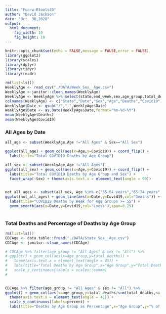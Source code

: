 ```yaml
---
title: "Fun-w-Rtools40"
author: "David Jackson"
date: "Oct. 30,2020"
output: 
  html_document: 
    fig_width: 10
    fig_height: 10
---
```


```r
knitr::opts_chunk$set(echo = FALSE,message = FALSE,error = FALSE)
library(ggplot2)
library(scales)
library(dplyr)
library(tidyr)
library(readr)

```
```r
rm(list=ls())
WeeklyAge <- read_csv("./DATA/Week_Sex__Age.csv")
WeeklyAge <-janitor::clean_names(WeeklyAge)
WeeklyAge <- WeeklyAge %>% select(state,end_week,sex,age_group,total_deaths,covid_19_deaths)
colnames(WeeklyAge) <- c("State","Date","Sex","Age","Deaths","Covid19")
WeeklyAge$Date <- gsub("/","-",WeeklyAge$Date)
WeeklyAge$Date <- as.Date(WeeklyAge$Date,format="%m-%d-%Y")
mean(WeeklyAge$Deaths)
mean(WeeklyAge$Covid19)
```

###  All Ages by Date

```r
all_age <- subset(WeeklyAge,Age !="All Ages" & Sex=="All Sex")

```
```r
ggplot(all_age) + geom_col(aes(x=Age,y=Covid19)) + coord_flip() +
  labs(title="Total COVID19 Deaths by Age Group")
```

```r
all_sex <- subset(WeeklyAge,Age !="All Ages")
ggplot(all_sex) + geom_col(aes(x=Age,y=Covid19)) + coord_flip() +
  labs(title="Total COVID19 Deaths by Age Group and Sex") +
  facet_wrap(~Sex) + theme(axis.text.x = element_text(angle = 90))
  
```
```r
not_all_ages <- subset(all_sex, Age %in% c("55-64 years","65-74 years","75-84 years","85 years and over") & Date >="2020-03-01")
ggplot(not_all_ages) + geom_line(aes(x=Date,y=Covid19,col="Deaths")) + facet_wrap(~Age,ncol=2) +
  labs(title="COVID19 Deaths by Week for Age Groups >= 55") +
  geom_smooth(aes(x=Date,y=Covid19,col="Loess"),span=0.25)
  
```

### Total Deaths and Percentage of Deaths by Age Group

```r
rm(list=ls())
CDCAge <- data.table::fread("./DATA/State_Sex__Age.csv")
CDCAge <- janitor::clean_names(CDCAge)

```

```r
# CDCAge %>% filter(age_group != "All Ages" & sex != "All") %>%
# ggplot() + geom_col(aes(x=age_group,y=total_deaths)) +
#   theme(axis.text.x = element_text(angle = 45)) +
#   labs(title="Total Deaths by Age Group",x="Age Group",y="Total Deaths") +
#   scale_y_continuous(labels = scales::comma)
#   
  
```
```r
CDCAge %>% filter(age_group != "All Ages" & sex != "All") %>%
ggplot() + geom_col(aes(x=age_group,y=total_deaths/sum(total_deaths,na.rm=TRUE))) +
  theme(axis.text.x = element_text(angle = 45)) + 
  scale_y_continuous(labels=percent) +
  labs(title="Deaths by Age Group as Percentage",x="Age Group",y="% of Age") 
```

